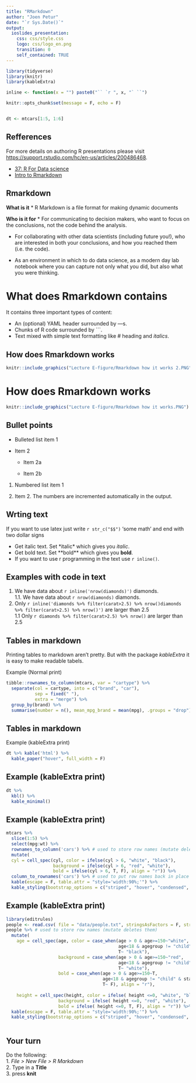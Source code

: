```yaml
---
title: "RMarkdown"
author: "Joen Petur"
date: "`r Sys.Date()`"
output:
  ioslides_presentation:
    css: css/style.css
    logo: css/logo_en.png
    transition: 0
    self_contained: TRUE   
---
```


```r

library(tidyverse)
library(knitr)
library(kableExtra)

inline <- function(x = "") paste0("`` `r ", x, "` ``")

knitr::opts_chunk$set(message = F, echo = F)


dt <- mtcars[1:5, 1:6]

```

## Refferences

For more details on authoring R presentations please visit <https://support.rstudio.com/hc/en-us/articles/200486468>.

- [37: R For Data science](https://r4ds.had.co.nz/r-markdown.html)
- [Intro to Rmarkdown](https://rmarkdown.rstudio.com/articles_intro.html)



## Rmarkdown

**What is it**
* R Markdown is a file format for making dynamic documents

**Who is it for**
* For communicating to decision makers, who want to focus on the conclusions, not the code behind the analysis.

* For collaborating with other data scientists (including future you!), who are interested in both your conclusions, and how you reached them (i.e. the code).

* As an environment in which to do data science, as a modern day lab notebook where you can capture not only what you did, but also what you were thinking.


# What does Rmarkdown contains

It contains three important types of content:

* An (optional) YAML header surrounded by ---s.
* Chunks of R code surrounded by ```.
* Text mixed with simple text formatting like # heading and _italics_.

## How does Rmarkdown works

```r
knitr::include_graphics("Lecture E-figure/Rmarkdown how it works 2.PNG")
```


# How does Rmarkdown works

```r
knitr::include_graphics("Lecture E-figure/Rmarkdown how it works.PNG")
```

## Bullet points

*   Bulleted list item 1

*   Item 2

    * Item 2a

    * Item 2b

1.  Numbered list item 1

1.  Item 2. The numbers are incremented automatically in the output.

## Wrting text

If you want to use latex just write `r str_c("$$")` 'some math' and end with two dollar signs


* Get italic text. Set \*italic\* which gives you *italic*.  
* Get bold text. Set \*\*bold\** which gives you **bold**.      
* If you want to use r programming in the text use `r inline()`.

## Examples with code in text

1. We have data about `r inline('nrow(diamonds)')` diamonds.  
  1.1. We have data about `r nrow(diamonds)` diamonds.
1. Only `r inline('diamonds %>% filter(carat>2.5) %>% nrow()diamonds %>% filter(carat>2.5) %>% nrow()')` are larger than 2.5  
  1.1 Only `r diamonds %>% filter(carat>2.5) %>% nrow()` are larger than 2.5
  

## Tables in markdown

Printing tables to markdown aren't pretty. But with the package *kableExtra* it is easy to make readable tabels.

Example (Normal print)
```r
tibble::rownames_to_column(mtcars, var = "cartype") %>% 
  separate(col = cartype, into = c("brand", "car"),
           sep = fixed(" "),
           extra = "merge") %>% 
  group_by(brand) %>% 
  summarise(number = n(), mean_mpg_brand = mean(mpg), .groups = "drop") %>% head()
```


## Tables in markdown

Example (kableExtra print)
```r
dt %>% kable('html') %>% 
  kable_paper("hover", full_width = F)
```

## Example (kableExtra print)


```r
dt %>%
  kbl() %>%
  kable_minimal()
```

## Example (kableExtra print)
```r

mtcars %>% 
  slice(1:5) %>% 
  select(mpg:wt) %>%
  rownames_to_column('cars') %>% # used to store row names (mutate deletes them)
  mutate(
  cyl = cell_spec(cyl, color = ifelse(cyl > 6, "white", "black"),
                  background = ifelse(cyl > 6, "red", "white"),
                  bold = ifelse(cyl > 6, T, F), align = "r")) %>%
  column_to_rownames('cars') %>% # used to put row names back in place
  kable(escape = F, table.attr = "style='width:90%;'") %>%
  kable_styling(bootstrap_options = c("striped", "hover", "condensed", "responsive"), full_width = T)

```

## Example (kableExtra print)
```r
library(editrules)
people <- read.csv( file = "data/people.txt", stringsAsFactors = F, strip.white = T)
people %>% # used to store row names (mutate deletes them)
  mutate(
    age = cell_spec(age, color = case_when(age > 0 & age>=150~"white",
                                           age<18 & agegroup != "child" & status != "single"~"white",
                                           T~ "black"),
                    background = case_when(age > 0 & age>=150~"red",
                                           age<18 & agegroup != "child" & status != "single"~"red",
                                           T~ "white"),
                    bold = case_when(age > 0 & age>=150~T,
                                     age<18 & agegroup != "child" & status != "single"~T,
                                     T~ F), align = "r"),
    
    height = cell_spec(height, color = ifelse( height <=0, "white", "black"),
                    background = ifelse( height <=0, "red", "white"),
                    bold = ifelse( height <=0, T, F), align = "r")) %>% # used to put row names back in place
  kable(escape = F, table.attr = "style='width:90%;'") %>%
  kable_styling(bootstrap_options = c("striped", "hover", "condensed", "responsive"), full_width = T)
  

```
## Your turn

Do the following:  
1. *File > New File > R Markdown*  
2. Type in a **Title**  
3. press **knit**  
